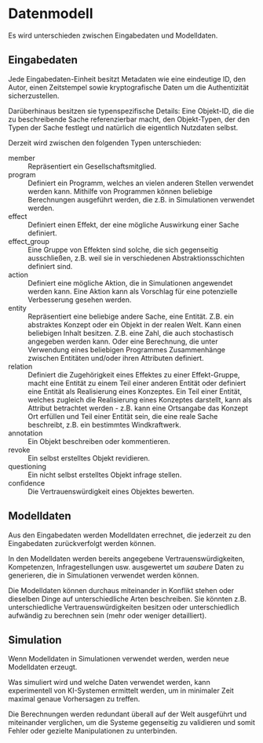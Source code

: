 # Datenmodell {#sec-implementation-data-model}

Es wird unterschieden zwischen Eingabedaten und Modelldaten.

## Eingabedaten

Jede Eingabedaten-Einheit besitzt Metadaten wie eine eindeutige ID, den Autor, einen Zeitstempel
sowie kryptografische Daten um die Authentizität sicherzustellen.

Darüberhinaus besitzen sie typenspezifische Details:
Eine Objekt-ID, die die zu beschreibende Sache referenzierbar macht,
den Objekt-Typen, der den Typen der Sache festlegt
und natürlich die eigentlich Nutzdaten selbst.

Derzeit wird zwischen den folgenden Typen unterschieden:

member
: Repräsentiert ein Gesellschaftsmitglied.

program
: Definiert ein Programm, welches an vielen anderen Stellen verwendet werden kann.
    Mithilfe von Programmen können beliebige Berechnungen ausgeführt werden,
    die z.B. in Simulationen verwendet werden.

effect
: Definiert einen Effekt, der eine mögliche Auswirkung einer Sache definiert.

effect_group
: Eine Gruppe von Effekten sind solche, die sich gegenseitig ausschließen,
    z.B. weil sie in verschiedenen Abstraktionsschichten definiert sind.

action
: Definiert eine mögliche Aktion, die in Simulationen angewendet werden kann.
    Eine Aktion kann als Vorschlag für eine potenzielle Verbesserung gesehen werden.

entity
: Repräsentiert eine beliebige andere Sache, eine Entität.
    Z.B. ein abstraktes Konzept oder ein Objekt in der realen Welt.
    Kann einen beliebigen Inhalt besitzen.
    Z.B. eine Zahl, die auch stochastisch angegeben werden kann.
    Oder eine Berechnung, die unter Verwendung eines beliebigen Programmes
    Zusammenhänge zwischen Entitäten und/oder ihren Attributen definiert.

relation
: Definiert die Zugehörigkeit eines Effektes zu einer Effekt-Gruppe,
    macht eine Entität zu einem Teil einer anderen Entität
    oder definiert eine Entität als Realisierung eines Konzeptes.
    Ein Teil einer Entität, welches zugleich die Realisierung eines Konzeptes
    darstellt, kann als Attribut betrachtet werden -
    z.B. kann eine Ortsangabe das Konzept Ort erfüllen und Teil einer Entität sein,
    die eine reale Sache beschreibt, z.B. ein bestimmtes Windkraftwerk.

annotation
: Ein Objekt beschreiben oder kommentieren.

revoke
: Ein selbst erstelltes Objekt revidieren.

questioning
: Ein nicht selbst erstelltes Objekt infrage stellen.

confidence
: Die Vertrauenswürdigkeit eines Objektes bewerten.

## Modelldaten

Aus den Eingabedaten werden Modelldaten errechnet,
die jederzeit zu den Eingabedaten zurückverfolgt werden können.

In den Modelldaten werden bereits angegebene Vertrauenswürdigkeiten, Kompetenzen,
Infragestellungen usw. ausgewertet um _saubere_ Daten zu generieren,
die in Simulationen verwendet werden können.

Die Modelldaten können durchaus miteinander in Konflikt stehen
oder dieselben Dinge auf unterschiedliche Arten beschreiben.
Sie könnten z.B. unterschiedliche Vertrauenswürdigkeiten besitzen
oder unterschiedlich aufwändig zu berechnen sein (mehr oder weniger detailliert).

## Simulation

Wenn Modelldaten in Simulationen verwendet werden,
werden neue Modelldaten erzeugt.

Was simuliert wird und welche Daten verwendet werden,
kann experimentell von KI-Systemen ermittelt werden,
um in minimaler Zeit maximal genaue Vorhersagen zu treffen.

Die Berechnungen werden redundant überall auf der Welt ausgeführt und miteinander verglichen,
um die Systeme gegenseitig zu validieren und somit Fehler oder gezielte Manipulationen zu unterbinden.
